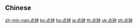 {{also|點鐘}}
==Chinese==
{{zh-see|點鐘}}

[[zh-min-nan:点钟]]
[[ko:点钟]]
[[hu:点钟]]
[[ja:点钟]]
[[th:点钟]]
[[uk:点钟]]
[[zh:点钟]]
